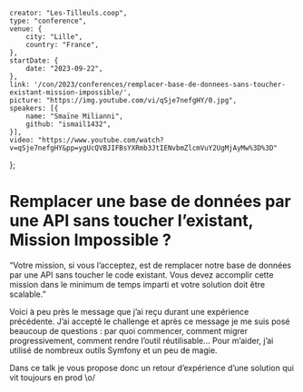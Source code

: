     creator: "Les-Tilleuls.coop",
    type: "conference",
    venue: {
        city: "Lille",
        country: "France",
    },
    startDate: {
        date: "2023-09-22",
    },
    link: '/con/2023/conferences/remplacer-base-de-donnees-sans-toucher-existant-mission-impossible/',
    picture: "https://img.youtube.com/vi/qSje7nefgHY/0.jpg",
    speakers: [{
        name: "Smaïne Milianni",
        github: "ismail1432",
    }],
    video: "https://www.youtube.com/watch?v=qSje7nefgHY&pp=ygUcQVBJIFBsYXRmb3JtIENvbmZlcmVuY2UgMjAyMw%3D%3D"
};

# Remplacer une base de données par une API sans toucher l’existant, Mission Impossible ?

“Votre mission, si vous l’acceptez, est de remplacer notre base de données par une API sans toucher le code existant. Vous devez accomplir cette mission dans le minimum de temps imparti et votre solution doit être scalable.”

Voici à peu près le message que j’ai reçu durant une expérience précédente. J’ai accepté le challenge et après ce message je me suis posé beaucoup de questions : par quoi commencer, comment migrer progressivement, comment rendre l’outil réutilisable… Pour m’aider, j’ai utilisé de nombreux outils Symfony et un peu de magie.

Dans ce talk je vous propose donc un retour d’expérience d’une solution qui vit toujours en prod \o/